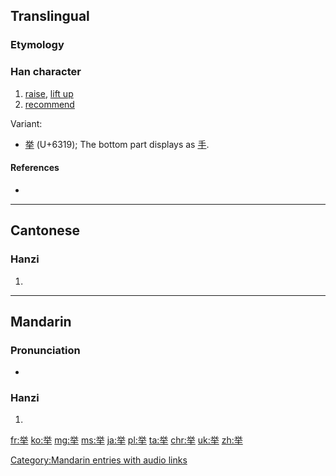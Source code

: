 {{also|舉}}<!-- may be replaced by zh-forms -->
==Translingual==
{{stroke order|strokes=9}}

===Etymology===
{{Han simp|舉|f=與|t=兴}}

===Han character===
{{Han char|rn=3|rad=丶|as=08|sn=9|four=|canj=火金手 (FCQ)|ids=⿱兴⿻二丨}}

# [[raise]], [[lift up]]
# [[recommend]]

Variant:
* [[挙]] (U+6319); The bottom part displays as [[手]].

====References====
* {{Han ref|kx=0081.041|hdz=10047.030|uh=4E3E|ud=20030}}

----

==Cantonese==

===Hanzi===
{{yue-hanzi|jyut=|y=geui2|tra=舉}}

# {{defn|lang=yue|sort=丶08}}

----

==Mandarin==

===Pronunciation===
* {{audio|zh-jǔ.ogg|audio|lang=cmn}}

===Hanzi===
{{cmn-hanzi|tra=[[舉]] (or [[擧]] or [[𦦙]])|pin=[[jǔ]] ([[ju3]]), [[nüè]] ([[nüe4]]), [[tuō]] ([[tuo1]]), [[zhè]] ([[zhe4]])|wg=chü<sup>3</sup>, <sup>4</sup>, t'o<sup>1</sup>, che<sup>4</sup>}}

# {{defn|lang=cmn|sort=丶08}}

[[Category:Mandarin entries with audio links]]

[[fr:举]]
[[ko:举]]
[[mg:举]]
[[ms:举]]
[[ja:举]]
[[pl:举]]
[[ta:举]]
[[chr:举]]
[[uk:举]]
[[zh:举]]